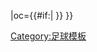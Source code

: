 {{fb team |t=-{zh-cn:卡塔赫纳;zh-hk:卡達真拿;}- |tan=卡塔赫纳足球俱乐部 |tc=ESP |abb={{#if:{{{abb|}}}|CAR}} |oc={{#if:{{{oc|}}}|{{{oc}}} }} }}<!--
--><noinclude>[[Category:足球模板]]</noinclude>